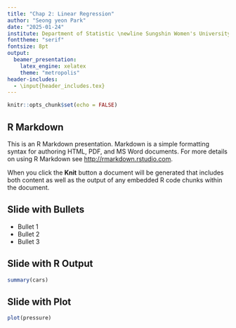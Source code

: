 ```yaml
---
title: "Chap 2: Linear Regression"
author: "Seong yeon Park"
date: "2025-01-24"
institute: Department of Statistic \newline Sungshin Women's University
fonttheme: "serif"
fontsize: 8pt
output:
  beamer_presentation:
    latex_engine: xelatex
    theme: "metropolis"
header-includes:
  - \input{header_includes.tex}
---
```


```r
knitr::opts_chunk$set(echo = FALSE)
```

## R Markdown

This is an R Markdown presentation. Markdown is a simple formatting syntax for authoring HTML, PDF, and MS Word documents. For more details on using R Markdown see <http://rmarkdown.rstudio.com>.

When you click the **Knit** button a document will be generated that includes both content as well as the output of any embedded R code chunks within the document.

## Slide with Bullets

- Bullet 1
- Bullet 2
- Bullet 3

## Slide with R Output

```r
summary(cars)
```

## Slide with Plot

```r
plot(pressure)
```

